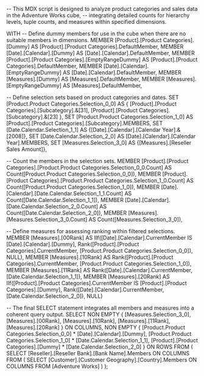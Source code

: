 -- This MDX script is designed to analyze product categories and sales data in the Adventure Works cube,
-- integrating detailed counts for hierarchy levels, tuple counts, and measures within specified dimensions.

WITH 
  -- Define dummy members for use in the cube when there are no suitable members in dimensions.
  MEMBER [Product].[Product Categories].[Dummy] AS [Product].[Product Categories].DefaultMember,
  MEMBER [Date].[Calendar].[Dummy] AS [Date].[Calendar].DefaultMember,
  MEMBER [Product].[Product Categories].[EmptyRangeDummy] AS [Product].[Product Categories].DefaultMember,
  MEMBER [Date].[Calendar].[EmptyRangeDummy] AS [Date].[Calendar].DefaultMember,
  MEMBER [Measures].[Dummy] AS [Measures].DefaultMember,
  MEMBER [Measures].[EmptyRangeDummy] AS [Measures].DefaultMember,

  -- Define selection sets based on product categories and dates.
  SET [Product.Product Categories.Selection_0_0] AS {
    [Product].[Product Categories].[Subcategory].&[31],
    [Product].[Product Categories].[Subcategory].&[23]
  },
  SET [Product.Product Categories.Selection_1_0] AS 
    [Product].[Product Categories].[Subcategory].MEMBERS,
  SET [Date.Calendar.Selection_1_1] AS 
    {[Date].[Calendar].[Calendar Year].&[2008]},
  SET [Date.Calendar.Selection_2_0] AS 
    [Date].[Calendar].[Calendar Year].MEMBERS,
  SET [Measures.Selection_3_0] AS 
    {[Measures].[Reseller Sales Amount]},

  -- Count the members in the selection sets.
  MEMBER [Product].[Product Categories].[Product.Product Categories.Selection_0_0.Count] AS 
    Count([Product.Product Categories.Selection_0_0]),
  MEMBER [Product].[Product Categories].[Product.Product Categories.Selection_1_0.Count] AS 
    Count([Product.Product Categories.Selection_1_0]),
  MEMBER [Date].[Calendar].[Date.Calendar.Selection_1_1.Count] AS 
    Count([Date.Calendar.Selection_1_1]),
  MEMBER [Date].[Calendar].[Date.Calendar.Selection_2_0.Count] AS 
    Count([Date.Calendar.Selection_2_0]),
  MEMBER [Measures].[Measures.Selection_3_0.Count] AS 
    Count([Measures.Selection_3_0]),

  -- Define measures for assessing ranking within filtered selections.
  MEMBER [Measures].[00Rank] AS 
    IIf([Date].[Calendar].CurrentMember IS [Date].[Calendar].[Dummy],
        Rank([Product].[Product Categories].CurrentMember, [Product.Product Categories.Selection_0_0]),
        NULL),
  MEMBER [Measures].[10Rank] AS 
    Rank([Product].[Product Categories].CurrentMember, [Product.Product Categories.Selection_1_0]),
  MEMBER [Measures].[11Rank] AS 
    Rank([Date].[Calendar].CurrentMember, [Date.Calendar.Selection_1_1]),
  MEMBER [Measures].[20Rank] AS 
    IIf([Product].[Product Categories].CurrentMember IS [Product].[Product Categories].[Dummy],
        Rank([Date].[Calendar].CurrentMember, [Date.Calendar.Selection_2_0]),
        NULL)

-- The final SELECT statement integrates all members and measures into a coherent query output.
SELECT 
  NON EMPTY {
    [Measures.Selection_3_0],
    [Measures].[00Rank],
    [Measures].[10Rank],
    [Measures].[11Rank],
    [Measures].[20Rank]
  } ON COLUMNS,
  NON EMPTY {
    [Product.Product Categories.Selection_0_0] * [Date].[Calendar].[Dummy],
    [Product.Product Categories.Selection_1_0] * [Date.Calendar.Selection_1_1],
    [Product].[Product Categories].[Dummy] * [Date.Calendar.Selection_2_0]
  } ON ROWS
FROM (
  SELECT 
    [Reseller].[Reseller Bank].[Bank Name].Members ON COLUMNS
  FROM (
    SELECT 
      [Customer].[Customer Geography].[Country].Members ON COLUMNS
    FROM [Adventure Works]
  )
);
